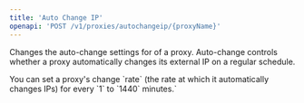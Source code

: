 ```yaml
---
title: 'Auto Change IP'
openapi: 'POST /v1/proxies/autochangeip/{proxyName}'
---
```


Changes the auto-change settings for of a proxy. Auto-change controls whether a proxy automatically changes its external IP on a regular schedule.


<Info>
    You can set a proxy's change `rate` (the rate at which it automatically changes IPs) for every `1` to `1440` minutes.`
</Info>